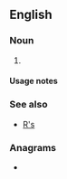 {{also|rs|Rs|RS|.rs|RS-|R's|(RS)-|␞}}
==English==

===Noun===
{{head|en|noun form}}

# {{plural of|en|r}}

====Usage notes====
{{U:en:plurals of letters}}

===See also===
* [[R's]]

===Anagrams===
* {{anagrams|en|a=rs|SR|Sr|Sr.}}